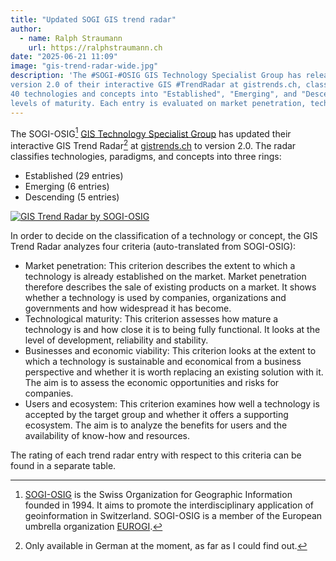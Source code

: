 ```yaml
---
title: "Updated SOGI GIS trend radar"
author:
  - name: Ralph Straumann
    url: https://ralphstraumann.ch
date: "2025-06-21 11:09"
image: "gis-trend-radar-wide.jpg"
description: 'The #SOGI-#OSIG GIS Technology Specialist Group has released 
version 2.0 of their interactive GIS #TrendRadar at gistrends.ch, classifying 
40 technologies and concepts into "Established", "Emerging", and "Descending" 
levels of maturity. Each entry is evaluated on market penetration, technological maturity, business viability, and user ecosystem.'
---
```


The SOGI-OSIG[^sogi] [GIS Technology Specialist Group](https://www.sogi.ch/en/organization/specialist-groups) has updated their interactive GIS Trend 
Radar[^german] at [gistrends.ch](https://gistrends.ch) to version 2.0. The 
radar classifies technologies, paradigms, and concepts into three rings:

- Established (29 entries)
- Emerging (6 entries)
- Descending (5 entries)

[![GIS Trend Radar by SOGI-OSIG](gis-trend-radar.jpg "GIS Trend Radar by SOGI-OSIG")](https://gistrends.ch)

In order to decide on the classification of a technology or concept, the GIS 
Trend Radar analyzes four criteria (auto-translated from SOGI-OSIG): 

- Market penetration: This criterion describes the extent to which a technology 
is already established on the market. Market penetration therefore describes 
the sale of existing products on a market. It shows whether a technology is 
used by companies, organizations and governments and how widespread it has 
become.
- Technological maturity: This criterion assesses how mature a technology is 
and how close it is to being fully functional. It looks at the level of 
development, reliability and stability.
- Businesses and economic viability: This criterion looks at the extent to 
which a technology is sustainable and economical from a business perspective 
and whether it is worth replacing an existing solution with it. The aim is to 
assess the economic opportunities and risks for companies.
- Users and ecosystem: This criterion examines how well a technology is 
accepted by the target group and whether it offers a supporting ecosystem. The 
aim is to analyze the benefits for users and the availability of know-how and 
resources.

The rating of each trend radar entry with respect to this criteria can be found 
in a separate table.

[^sogi]: [SOGI-OSIG](https://www.sogi.ch) is the Swiss Organization for 
Geographic Information founded in 1994. It aims to promote the interdisciplinary 
application of geoinformation in Switzerland. SOGI-OSIG is a member of the 
European umbrella organization [EUROGI](https://eurogi.org).
[^german]: Only available in German at the moment, as far as I could find out.